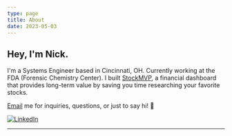```yaml
---
type: page
title: About
date: 2023-05-03
---
```


## Hey, I'm Nick.

I'm a Systems Engineer based in Cincinnati, OH. Currently working at the FDA (Forensic Chemistry Center). I built [StockMVP](https://www.stock-mvp.com), a financial dashboard that provides long-term value by saving you time researching your favorite stocks.

[Email](mailto:nick@nickpasqualetti.dev) me for inquiries, questions, or just to say hi! 👋

[![LinkedIn](https://img.shields.io/badge/LinkedIn-0077B5?style=for-the-badge&logo=linkedin&logoColor=white)](https://www.linkedin.com/in/nicholaspasqualetti/)

---
